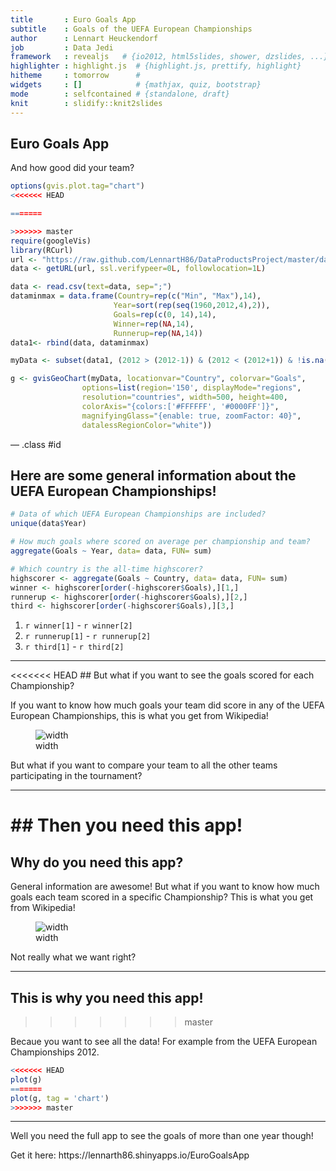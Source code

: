 ```yaml
---
title       : Euro Goals App
subtitle    : Goals of the UEFA European Championships
author      : Lennart Heuckendorf
job         : Data Jedi
framework   : revealjs   # {io2012, html5slides, shower, dzslides, ...}
highlighter : highlight.js  # {highlight.js, prettify, highlight}
hitheme     : tomorrow      # 
widgets     : []            # {mathjax, quiz, bootstrap}
mode        : selfcontained # {standalone, draft}
knit        : slidify::knit2slides
---
```


## Euro Goals App

And how good did your team?

```r
options(gvis.plot.tag="chart")
<<<<<<< HEAD

```

```r
=======
```

```r
>>>>>>> master
require(googleVis)
library(RCurl)
url <- "https://raw.github.com/LennartH86/DataProductsProject/master/data/GoalsEuroCup.csv"
data <- getURL(url, ssl.verifypeer=0L, followlocation=1L)

data <- read.csv(text=data, sep=";")
dataminmax = data.frame(Country=rep(c("Min", "Max"),14),
                       Year=sort(rep(seq(1960,2012,4),2)), 
                       Goals=rep(c(0, 14),14),
                       Winner=rep(NA,14),
                       Runnerup=rep(NA,14))
data1<- rbind(data, dataminmax)

myData <- subset(data1, (2012 > (2012-1)) & (2012 < (2012+1)) & !is.na(Goals))

g <- gvisGeoChart(myData, locationvar="Country", colorvar="Goals",
                options=list(region='150', displayMode="regions", 
                resolution="countries", width=500, height=400,
                colorAxis="{colors:['#FFFFFF', '#0000FF']}",
                magnifyingGlass="{enable: true, zoomFactor: 40}",
                datalessRegionColor="white"))
```

--- .class #id 

## Here are some general information about the UEFA European Championships!

```r
# Data of which UEFA European Championships are included?
unique(data$Year)
```

```r
# How much goals where scored on average per championship and team?
aggregate(Goals ~ Year, data= data, FUN= sum)
```


```r
# Which country is the all-time highscorer?
highscorer <- aggregate(Goals ~ Country, data= data, FUN= sum)
winner <- highscorer[order(-highscorer$Goals),][1,]
runnerup <- highscorer[order(-highscorer$Goals),][2,]
third <- highscorer[order(-highscorer$Goals),][3,]
```
1. `r winner[1]`  - `r winner[2]`
2. `r runnerup[1]`  - `r runnerup[2]`
3. `r third[1]`  - `r third[2]`

---

<<<<<<< HEAD
## But what if you want to see the goals scored for each Championship?

If you want to know how much goals your team did score in any of the UEFA European Championships, this is what you get from Wikipedia!

![width](https://raw.githubusercontent.com/LennartH86/DataProductsProject/master/slides/wikipedia.PNG)

But what if you want to compare your team to all the other teams participating in the tournament?

--- 

## Then you need this app!
=======
## Why do you need this app?

General information are awesome! But what if you want to know how much goals each team scored in a specific Championship? This is what you get from Wikipedia!

![width](https://raw.githubusercontent.com/LennartH86/DataProductsProject/master/slides/wikipedia.PNG)

Not really what we want right?

--- 

## This is why you need this app!
>>>>>>> master

Becaue you want to see all the data! For example from the UEFA European Championships 2012.

```r
<<<<<<< HEAD
plot(g) 
=======
plot(g, tag = 'chart') 
>>>>>>> master
```

---

Well you need the full app to see the goals of more than one year though!

Get it here: https://lennarth86.shinyapps.io/EuroGoalsApp



